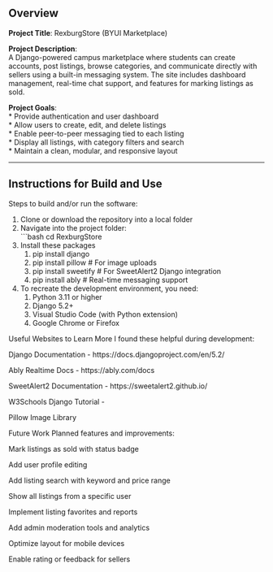 ## Overview

**Project Title**: RexburgStore (BYUI Marketplace)

**Project Description**:  
A Django-powered campus marketplace where students can create accounts, post listings, browse categories, and communicate directly with sellers using a built-in messaging system. The site includes dashboard management, real-time chat support, and features for marking listings as sold.

**Project Goals**:  
* Provide authentication and user dashboard  
* Allow users to create, edit, and delete listings  
* Enable peer-to-peer messaging tied to each listing  
* Display all listings, with category filters and search  
* Maintain a clean, modular, and responsive layout  

---

## Instructions for Build and Use

Steps to build and/or run the software:

1. Clone or download the repository into a local folder  
2. Navigate into the project folder:  
   ```bash
   cd RexburgStore
3. Install these packages 
   1. pip install django
   2. pip install pillow           # For image uploads
   3. pip install sweetify         # For SweetAlert2 Django integration
   4. pip install ably             # Real-time messaging support

4. To recreate the development environment, you need:
   1. Python 3.11 or higher
   2. Django 5.2+
   3. Visual Studio Code (with Python extension)
   4. Google Chrome or Firefox

Useful Websites to Learn More
I found these helpful during development:

Django Documentation - https://docs.djangoproject.com/en/5.2/

Ably Realtime Docs - https://ably.com/docs

SweetAlert2 Documentation - https://sweetalert2.github.io/

W3Schools Django Tutorial - 

Pillow Image Library 


Future Work
Planned features and improvements:

 Mark listings as sold with status badge

 Add user profile editing

 Add listing search with keyword and price range

 Show all listings from a specific user

 Implement listing favorites and reports

 Add admin moderation tools and analytics

 Optimize layout for mobile devices

 Enable rating or feedback for sellers
